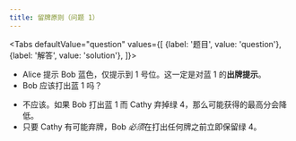 ```yaml
---
title: 留牌原则（问题 1）
---
```



<BeginnersGuideProgress id="save-principle-question-1" />

<Tabs
  defaultValue="question"
  values={[
    {label: '题目', value: 'question'},
    {label: '解答', value: 'solution'},
  ]}>
<TabItem value="question">

- Alice 提示 Bob 蓝色，仅提示到 1 号位。这一定是对蓝 1 的**出牌提示**。
- Bob 应该打出蓝 1 吗？

</TabItem>
<TabItem value="solution">

- 不应该。如果 Bob 打出蓝 1 而 Cathy 弃掉绿 4，那么可能获得的最高分会降低。
- 只要 Cathy 有可能弃牌，Bob <Em>必须</Em>在打出任何牌之前立即保留绿 4。

</TabItem>
</Tabs>

<SavePrincipleQuestion1 />

